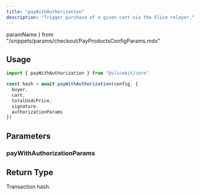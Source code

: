 ```yaml
---
title: "payWithAuthorization"
description: "Trigger purchase of a given cart via the Slice relayer."
---
```



  paramName
} from "/snippets/params/checkout/PayProductsConfigParams.mdx"

## Usage

```ts
import { payWithAuthorization } from "@slicekit/core"

const hash = await payWithAuthorization(config, {
  buyer,
  cart,
  totalUsdcPrice,
  signature,
  authorizationParams
})
```

## Parameters

<WagmiConfigParams />
<GenericParam paramName={paramName} />

### payWithAuthorizationParams

<PayProductsConfigParams />

## Return Type

<ParamField body="hash" type="`0x${string}`">
  Transaction hash.
</ParamField>
